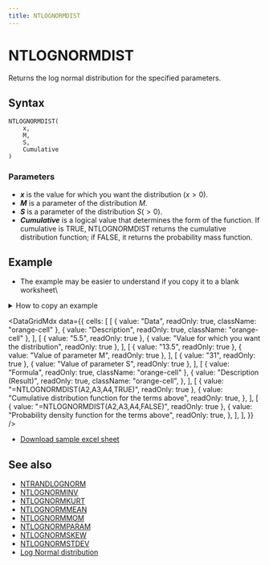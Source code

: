 ```yaml
---
title: NTLOGNORMDIST
---
```



# NTLOGNORMDIST

Returns the log normal distribution for the specified parameters.

## Syntax

```excel
NTLOGNORMDIST(
    x,
    M,
    S,
    Cumulative
)
```

### Parameters

- **_x_** is the value for which you want the distribution $(x>0)$.
- **_M_** is a parameter of the distribution $M$.
- **_S_** is a parameter of the distribution $S(>0)$.
- **_Cumulative_** is a logical value that determines the form of the function. If cumulative is TRUE, NTLOGNORMDIST returns the cumulative distribution function; if FALSE, it returns the probability mass function.

## Example

- The example may be easier to understand if you copy it to a blank worksheet\

<details>
  <summary>How to copy an example</summary>

1.  Create a blank workbook or worksheet.
2.  Select the example in the Help topic.

    **Note**  Do not select the row or column headers.

    ![Selecting an example from Help](./../../assets/functions/HowToCopy.png)

    Selecting an example from Help

3.  Press CTRL+C.
4.  In the worksheet, select cell A1, and press CTRL+V.
5.  To switch between viewing the results and viewing the formulas that return the results, press CTRL+` (grave accent), or on the **Tools** menu, point to **Formula Auditing**, and then click **Formula Auditing Mode**.

</details>

<DataGridMdx
  data={{
    cells: [
      [
        { value: "Data", readOnly: true, className: "orange-cell" },
        { value: "Description", readOnly: true, className: "orange-cell" },
      ],
      [
        { value: "5.5", readOnly: true },
        { value: "Value for which you want the distribution", readOnly: true },
      ],
      [
        { value: "13.5", readOnly: true },
        { value: "Value of parameter M", readOnly: true },
      ],
      [
        { value: "31", readOnly: true },
        { value: "Value of parameter S", readOnly: true },
      ],
      [
        { value: "Formula", readOnly: true, className: "orange-cell" },
        {
          value: "Description (Result)",
          readOnly: true,
          className: "orange-cell",
        },
      ],
      [
        { value: "=NTLOGNORMDIST(A2,A3,A4,TRUE)", readOnly: true },
        {
          value: "Cumulative distribution function for the terms above",
          readOnly: true,
        },
      ],
      [
        { value: "=NTLOGNORMDIST(A2,A3,A4,FALSE)", readOnly: true },
        {
          value: "Probability density function for the terms above",
          readOnly: true,
        },
      ],
    ],
  }}
/>

- [Download sample excel sheet](https://www.ntrand.com/files/NtRand2.zip)

## See also

- [NTRANDLOGNORM](../01-random-numbers/01-single-series/10-ntrandlognorm.mdx)
- [NTLOGNORMINV](064-ntlognorminv.mdx)
- [NTLOGNORMKURT](065-ntlognormkurt.mdx)
- [NTLOGNORMMEAN](066-ntlognormmean.mdx)
- [NTLOGNORMMOM](067-ntlognormmom.mdx)
- [NTLOGNORMPARAM](068-ntlognormparam.mdx)
- [NTLOGNORMSKEW](069-ntlognormskew.mdx)
- [NTLOGNORMSTDEV](070-ntlognormstdev.mdx)
- [Log Normal distribution](../../05-gallery-of-distributions/log-normal-distribution.mdx)
